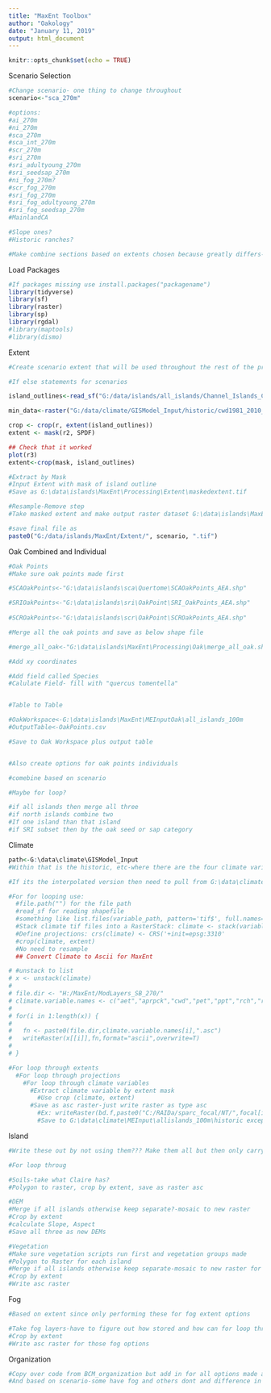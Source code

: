 ```yaml
---
title: "MaxEnt Toolbox"
author: "Oakology"
date: "January 11, 2019"
output: html_document
---
```


```r
knitr::opts_chunk$set(echo = TRUE)
```


Scenario Selection

```r

#Change scenario- one thing to change throughout
scenario<-"sca_270m"

#options:
#ai_270m
#ni_270m
#sca_270m
#sca_int_270m
#scr_270m
#sri_270m
#sri_adultyoung_270m
#sri_seedsap_270m
#ni_fog_270m?
#scr_fog_270m
#sri_fog_270m
#sri_fog_adultyoung_270m
#sri_fog_seedsap_270m
#MainlandCA

#Slope ones?
#Historic ranches?

#Make combine sections based on extents chosen because greatly differs-otherwise just have a lot of if else statements

```

Load Packages

```r

#If packages missing use install.packages("packagename")
library(tidyverse)
library(sf)
library(raster)
library(sp)
library(rgdal)
#library(maptools)
#library(dismo)

```



Extent

```r

#Create scenario extent that will be used throughout the rest of the processes, based off the minimum BCM data available as well as the Channel Island CUSP outlines

#If else statements for scenarios

island_outlines<-read_sf("G:/data/islands/all_islands/Channel_Islands_CUSP/Channel_Islands_CUSP_Teale_Albers/Channel_Islands_CUSP_Teale_Albers.shp")

min_data<-raster("G:/data/climate/GISModel_Input/historic/cwd1981_2010_ave_HST_1539127145.tif")

crop <- crop(r, extent(island_outlines))
extent <- mask(r2, SPDF)

## Check that it worked
plot(r3)
extent<-crop(mask, island_outlines)

#Extract by Mask
#Input Extent with mask of island outline
#Save as G:\data\islands\MaxEnt\Processing\Extent\maskedextent.tif

#Resample-Remove step
#Take masked extent and make output raster dataset G:\data\islands\MaxEnt\Extent\%Name%.tif with output cell size of 270by270 using nearest resampling technique

#save final file as 
paste0("G:/data/islands/MaxEnt/Extent/", scenario, ".tif")

```


Oak Combined and Individual

```r
#Oak Points
#Make sure oak points made first

#SCAOakPoints<-"G:\data\islands\sca\Quertome\SCAOakPoints_AEA.shp"

#SRIOakPoints<-"G:\data\islands\sri\OakPoint\SRI_OakPoints_AEA.shp"
  
#SCROakPoints<-"G:\data\islands\scr\OakPoint\SCROakPoints_AEA.shp"

#Merge all the oak points and save as below shape file

#merge_all_oak<-"G:\data\islands\MaxEnt\Processing\Oak\merge_all_oak.shp"

#Add xy coordinates

#Add field called Species
#Calulate Field- fill with "quercus tomentella"


#Table to Table

#OakWorkspace<-G:\data\islands\MaxEnt\MEInputOak\all_islands_100m
#OutputTable<-OakPoints.csv

#Save to Oak Workspace plus output table


#Also create options for oak points individuals

#comebine based on scenario

#Maybe for loop?

#if all islands then merge all three
#if north islands combine two
#If one island than that island
#if SRI subset then by the oak seed or sap category

```



Climate

```r

path<-G:\data\climate\GISModel_Input
#Within that is the historic, etc-where there are the four climate variables

#If its the interpolated version then need to pull from G:\data\climate\GIS_Input_SCAInterpolated

#For for looping use:
  #file.path("") for the file path
  #read_sf for reading shapefile
  #something like list.files(variable_path, pattern='tif$', full.names=TRUE ) for files within
  #Stack climate tif files into a RasterStack: climate <- stack(variables)
  #Define projections: crs(climate) <- CRS('+init=epsg:3310'
  #crop(climate, extent)
  #No need to resample
  ## Convert Climate to Ascii for MaxEnt

# #unstack to list
# x <- unstack(climate)
# 
# file.dir <- "H:/MaxEnt/ModLayers_SB_270/"
# climate.variable.names <- c("aet","aprpck","cwd","pet","ppt","rch","run","tmn","tmx")
# 
# for(i in 1:length(x)) {
#   
#   fn <- paste0(file.dir,climate.variable.names[i],".asc")
#   writeRaster(x[[i]],fn,format="ascii",overwrite=T)
#   
# }

#For loop through extents 
  #For loop through projections
    #For loop through climate variables
      #Extract climate variable by extent mask
        #Use crop (climate, extent)
      #Save as asc raster-just write raster as type asc
        #Ex: writeRaster(bd.f,paste0("C:/RAIDa/sparc_focal/NT/",focal[i],"/Climate_Soils_ASC/30s/",gcms[j],"/",decades[k],"/bulkdensity.asc"),overwrite=TRUE)
        #Save to G:\data\climate\MEInput\allislands_100m\historic except substitue in extent and projection and then include climate variable name

```



Island

```r

#Write these out by not using them??? Make them all but then only carry over to MaxEnt folders the files being used-change that in BCM_organization script, slash add BCM_organization script here

#For loop throug

#Soils-take what Claire has?
#Polygon to raster, crop by extent, save as raster asc

#DEM
#Merge if all islands otherwise keep separate?-mosaic to new raster
#Crop by extent 
#calculate Slope, Aspect
#Save all three as new DEMs

#Vegetation
#Make sure vegetation scripts run first and vegetation groups made
#Polygon to Raster for each island
#Merge if all islands otherwise keep separate-mosaic to new raster for ai or ni
#Crop by extent
#Write asc raster


```



Fog

```r

#Based on extent since only performing these for fog extent options

#Take fog layers-have to figure out how stored and how can for loop through
#Crop by extent
#Write asc raster for those fog options

```



Organization

```r

#Copy over code from BCM_organization but add in for all options made above but can select which of the variables actually should be carried over based on our decisions
#And based on scenario-some have fog and others dont and difference in oak points



```

